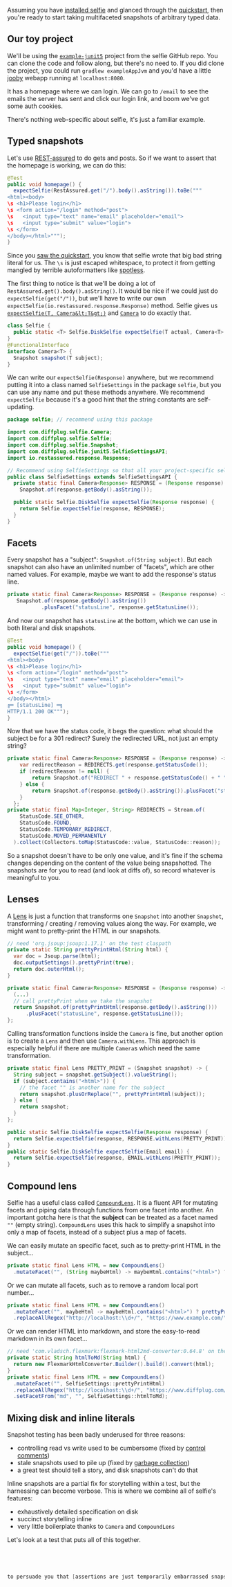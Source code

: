 
<Advanced />

Assuming you have [installed selfie](/jvm/get-started#installation) and glanced through the [quickstart](/jvm/get-started#quickstart), then you're ready to start taking multifaceted snapshots of arbitrary typed data.

## Our toy project

We'll be using the [`example-junit5`](https://github.com/diffplug/selfie/tree/main/example-junit5) project from the selfie GitHub repo. You can clone the code and follow along, but there's no need to. If you did clone the project, you could run `gradlew exampleAppJvm` and you'd have a little [jooby](https://jooby.io/) webapp running at `localhost:8080`.

It has a homepage where we can login. We can go to `/email` to see the emails the server has sent and click our login link, and boom we've got some auth cookies.

There's nothing web-specific about selfie, it's just a familiar example.

## Typed snapshots

Let's use [REST-assured](https://rest-assured.io/) to do gets and posts. So if we want to assert that the homepage is working, we can do this:

```java
@Test
public void homepage() {
  expectSelfie(RestAssured.get("/").body().asString()).toBe("""
<html><body>
\s <h1>Please login</h1>
\s <form action="/login" method="post">
\s   <input type="text" name="email" placeholder="email">
\s   <input type="submit" value="login">
\s </form>
</body></html>""");
}
```

Since you [saw the quickstart](/jvm/get-started#quickstart), you know that selfie wrote that big bad string literal for us. The `\s` is just escaped whitespace, to protect it from getting mangled by terrible autoformatters like [spotless](https://github.com/diffplug/spotless).

The first thing to notice is that we'll be doing a lot of `RestAssured.get().body().asString()`. It would be nice if we could just do `expectSelfie(get("/"))`, but we'll have to write our own `expectSelfie(io.restassured.response.Response)` method. Selfie gives us [`expectSelfie(T, Camera&lt;T&gt;)`](https://kdoc.selfie.dev/selfie-lib/com.diffplug.selfie/-selfie/#1263457170%2FFunctions%2F1751769771) and [`Camera`](https://kdoc.selfie.dev/selfie-lib/com.diffplug.selfie/-camera/) to do exactly that.

```java
class Selfie {
  public static <T> Selfie.DiskSelfie expectSelfie(T actual, Camera<T> camera) { ... }
}
@FunctionalInterface
interface Camera<T> {
  Snapshot snapshot(T subject);
}
```

We can write our `expectSelfie(Response)` anywhere, but we recommend putting it into a class named `SelfieSettings` in the package `selfie`, but you can use any name and put these methods anywhere. We recommend `expectSelfie` because it's a good hint that the string constants are self-updating.

```java
package selfie; // recommend using this package

import com.diffplug.selfie.Camera;
import com.diffplug.selfie.Selfie;
import com.diffplug.selfie.Snapshot;
import com.diffplug.selfie.junit5.SelfieSettingsAPI;
import io.restassured.response.Response;

// Recommend using SelfieSettings so that all your project-specific selfie entry points are in one place.
public class SelfieSettings extends SelfieSettingsAPI {
  private static final Camera<Response> RESPONSE = (Response response) ->
    Snapshot.of(response.getBody().asString());

  public static Selfie.DiskSelfie expectSelfie(Response response) {
    return Selfie.expectSelfie(response, RESPONSE);
  }
}
```

## Facets

Every snapshot has a "subject": `Snapshot.of(String subject)`. But each snapshot can also have an unlimited number of "facets", which are other named values. For example, maybe we want to add the response's status line.

```java
private static final Camera<Response> RESPONSE = (Response response) ->
   Snapshot.of(response.getBody().asString())
           .plusFacet("statusLine", response.getStatusLine());
```

And now our snapshot has `statusLine` at the bottom, which we can use in both literal and disk snapshots.

```java
@Test
public void homepage() {
  expectSelfie(get("/")).toBe("""
<html><body>
\s <h1>Please login</h1>
\s <form action="/login" method="post">
\s   <input type="text" name="email" placeholder="email">
\s   <input type="submit" value="login">
\s </form>
</body></html>
╔═ [statusLine] ═╗
HTTP/1.1 200 OK""");
}
```

Now that we have the status code, it begs the question: what should the subject be for a 301 redirect? Surely the redirected URL, not just an empty string?

```java
private static final Camera<Response> RESPONSE = (Response response) -> {
    var redirectReason = REDIRECTS.get(response.getStatusCode());
    if (redirectReason != null) {
        return Snapshot.of("REDIRECT " + response.getStatusCode() + " " + redirectReason + " to " + response.getHeader("Location"));
    } else {
        return Snapshot.of(response.getBody().asString()).plusFacet("statusLine", response.getStatusLine());
    }
  };
private static final Map<Integer, String> REDIRECTS = Stream.of(
    StatusCode.SEE_OTHER,
    StatusCode.FOUND,
    StatusCode.TEMPORARY_REDIRECT,
    StatusCode.MOVED_PERMANENTLY
  ).collect(Collectors.toMap(StatusCode::value, StatusCode::reason));
```

So a snapshot doesn't have to be only one value, and it's fine if the schema changes depending on the content of the value being snapshotted. The snapshots are for you to read (and look at diffs of), so record whatever is meaningful to you.

## Lenses

A [Lens](https://kdoc.selfie.dev/selfie-lib/com.diffplug.selfie/-lens/) is just a function that transforms one `Snapshot` into another `Snapshot`, transforming / creating / removing values along the way. For example, we might want to pretty-print the HTML in our snapshots.

```java
// need 'org.jsoup:jsoup:1.17.1' on the test claspath
private static String prettyPrintHtml(String html) {
  var doc = Jsoup.parse(html);
  doc.outputSettings().prettyPrint(true);
  return doc.outerHtml();
}

private static final Camera<Response> RESPONSE = (Response response) -> {
  (...)
  // call prettyPrint when we take the snapshot
  return Snapshot.of(prettyPrintHtml(response.getBody().asString()))
      .plusFacet("statusLine", response.getStatusLine());
};
```

Calling transformation functions inside the `Camera` is fine, but another option is to create a `Lens` and then use `Camera.withLens`. This approach is especially helpful if there are multiple `Camera`s which need the same transformation.

```java
private static final Lens PRETTY_PRINT = (Snapshot snapshot) -> {
  String subject = snapshot.getSubject().valueString();
  if (subject.contains("<html>")) {
    // the facet "" is another name for the subject
    return snapshot.plusOrReplace("", prettyPrintHtml(subject));
  } else {
    return snapshot;
  }
};

public static Selfie.DiskSelfie expectSelfie(Response response) {
  return Selfie.expectSelfie(response, RESPONSE.withLens(PRETTY_PRINT));
}
public static Selfie.DiskSelfie expectSelfie(Email email) {
  return Selfie.expectSelfie(response, EMAIL.withLens(PRETTY_PRINT));
}
```

## Compound lens

Selfie has a useful class called [`CompoundLens`](https://kdoc.selfie.dev/selfie-lib/com.diffplug.selfie/-compound-lens/). It is a fluent API for mutating facets and piping data through functions from one facet into another. An important gotcha here is that the **subject** can be treated as a facet named `""` (empty string). `CompoundLens` uses this hack to simplify a snapshot into only a map of facets, instead of a subject plus a map of facets.

We can easily mutate an specific facet, such as to pretty-print HTML in the subject...

```java
private static final Lens HTML = new CompoundLens()
  .mutateFacet("", (String maybeHtml) -> maybeHtml.contains("<html>") ? prettyPrintHtml(maybeHtml) : null);
```

Or we can mutate all facets, such as to remove a random local port number...

```java
private static final Lens HTML = new CompoundLens()
  .mutateFacet("", maybeHtml -> maybeHtml.contains("<html>") ? prettyPrintHtml(maybeHtml) : null)
  .replaceAllRegex("http://localhost:\\d+/", "https://www.example.com/")
```

Or we can render HTML into markdown, and store the easy-to-read markdown in its own facet...

```java
// need 'com.vladsch.flexmark:flexmark-html2md-converter:0.64.8' on the test claspath
private static String htmlToMd(String html) {
  return new FlexmarkHtmlConverter.Builder().build().convert(html);
}
private static final Lens HTML = new CompoundLens()
  .mutateFacet("", SelfieSettings::prettyPrintHtml)
  .replaceAllRegex("http://localhost:\\d+/", "https://www.diffplug.com/")
  .setFacetFrom("md", "", SelfieSettings::htmlToMd);
```

## Mixing disk and inline literals

Snapshot testing has been badly underused for three reasons:

- controlling read vs write used to be cumbersome (fixed by [control comments](https://selfie.dev/jvm/get-started#quickstart))
- stale snapshots used to pile up (fixed by [garbage collection](https://github.com/diffplug/selfie/blob/main/selfie-runner-junit5/src/main/kotlin/com/diffplug/selfie/junit5/SelfieGC.kt))
- a great test should tell a story, and disk snapshots can't do that

Inline snapshots are a partial fix for storytelling within a test, but the harnessing can become verbose. This is where we combine all of selfie's features:

- exhaustively detailed specification on disk
- succinct storytelling inline
- very little boilerplate thanks to `Camera` and `CompoundLens`

Let's look at a test that puts all of this together.

```java




to persuade you that [assertions are just temporarily embarrassed snapshots](https://thecontextwindow.ai/p/temporarily-embarrassed-snapshots).



